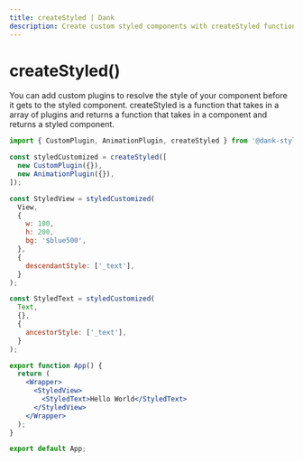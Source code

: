 ```yaml
---
title: createStyled | Dank
description: Create custom styled components with createStyled function and plugins. Example usage with CustomPlugin and AnimationPlugin.
---
```



<Meta title="api/createStyled()" />

# createStyled()

You can add custom plugins to resolve the style of your component before it gets to the styled component. createStyled is a function that takes in a array of plugins and returns a function that takes in a component and returns a styled component.

```jsx
import { CustomPlugin, AnimationPlugin, createStyled } from '@dank-style/react';

const styledCustomized = createStyled([
  new CustomPlugin({}),
  new AnimationPlugin({}),
]);

const StyledView = styledCustomized(
  View,
  {
    w: 100,
    h: 200,
    bg: '$blue500',
  },
  {
    descendantStyle: ['_text'],
  }
);

const StyledText = styledCustomized(
  Text,
  {},
  {
    ancestorStyle: ['_text'],
  }
);

export function App() {
  return (
    <Wrapper>
      <StyledView>
        <StyledText>Hello World</StyledText>
      </StyledView>
    </Wrapper>
  );
}

export default App;
```
